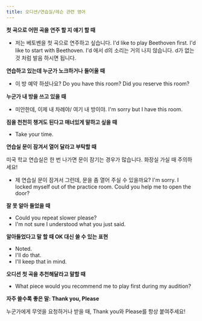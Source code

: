 ```yaml
---
title: 오디션/연습실/레슨 관련 영어
---
```


**첫 곡으로 어떤 곡을 연주 할 지 얘기 할 때**

- 저는 베토벤을 첫 곡으로 연주하고 싶습니다.
  I'd like to play Beethoven first.
  I'd like to start with Beethoven.
  I'd 에서 d의 소리는 거의 나지 않습니다. d가 없는 것 처럼 발음 하시면 됩니다.

**연습하고 있는데 누군가 노크하거나 들어올 때**

- 이 방 예약 하셨나요?
  Do you have this room?
  Did you reserve this room?

**누군가 내 방을 쓰고 있을 때**

- 미안한데, 이제 내 차례야/ 여기 내 방이야.
  I'm sorry but I have this room.

**짐을 천천히 챙겨도 된다고 매너있게 말하고 싶을 때**

- Take your time.

**연습실 문이 잠겨서 열어 달라고 부탁할 때**

미국 학교 연습실은 한 번 나가면 문이 잠기는 경우가 많습니다. 화장실 가실 때 주의하세요!

- 제 연습실 문이 잠겨서 그런데, 문을 좀 열어 주실 수 있을까요?
  I'm sorry. I locked myself out of the practice room. Could you help me to open the door?

**잘 못 알아 들었을 때**

- Could you repeat slower please?
- I'm not sure I understood what you just said.

**알아들었다고 말 할 때 OK 대신 쓸 수 있는 표현**

- Noted.
- I'll do that.
- I'll keep that in mind.

**오디션 첫 곡을 추천해달라고 말할 때**

- What piece would you recommend me to play first during my audition?

**자주 쓸수록 좋은 말: Thank you, Please**

누군가에게 무엇을 요청하거나 받을 때, Thank you와 Please를 항상 붙여주세요!
